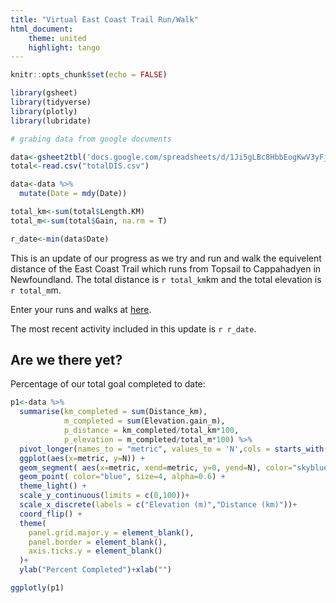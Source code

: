 ```yaml
---
title: "Virtual East Coast Trail Run/Walk"
html_document:
    theme: united
    highlight: tango
---
```


```r
knitr::opts_chunk$set(echo = FALSE)

library(gsheet)
library(tidyverse)
library(plotly)
library(lubridate)
```

```r
# grabing data from google documents

data<-gsheet2tbl('docs.google.com/spreadsheets/d/1Ji5gLBc8HbbEogKwV3yFj9MWn80Kw9jpFnMKsGzc-Jo')
total<-read.csv("totalDIS.csv")

data<-data %>% 
  mutate(Date = mdy(Date))

total_km<-sum(total$Length.KM)
total_m<-sum(total$Gain, na.rm = T)

r_date<-min(data$Date)
```

This is an update of our progress as we try and run and walk the equivelent distance of the East Coast Trail which runs from Topsail to Cappahadyen in Newfoundland. The total distance is `r total_km`km and the total elevation is `r total_m`m.

Enter your runs and walks at [here](https://forms.gle/tNduBU5ztHg4K8uG7).

The most recent activity included in this update is `r r_date`.

## Are we there yet?

Percentage of our total goal completed to date:

```r
p1<-data %>% 
  summarise(km_completed = sum(Distance_km),
            m_completed = sum(Elevation.gain_m),
            p_distance = km_completed/total_km*100,
            p_elevation = m_completed/total_m*100) %>% 
  pivot_longer(names_to = "metric", values_to = 'N',cols = starts_with("p_")) %>% 
  ggplot(aes(x=metric, y=N)) +
  geom_segment( aes(x=metric, xend=metric, y=0, yend=N), color="skyblue") +
  geom_point( color="blue", size=4, alpha=0.6) +
  theme_light() +
  scale_y_continuous(limits = c(0,100))+
  scale_x_discrete(labels = c("Elevation (m)","Distance (km)"))+
  coord_flip() +
  theme(
    panel.grid.major.y = element_blank(),
    panel.border = element_blank(),
    axis.ticks.y = element_blank()
  )+
  ylab("Percent Completed")+xlab("")

ggplotly(p1)
```
